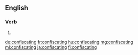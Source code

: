 ==English==

===Verb===
{{head|en}}

# {{present participle of|confiscate|lang=en}}

[[de:confiscating]]
[[fr:confiscating]]
[[hu:confiscating]]
[[mg:confiscating]]
[[ml:confiscating]]
[[ja:confiscating]]
[[fi:confiscating]]